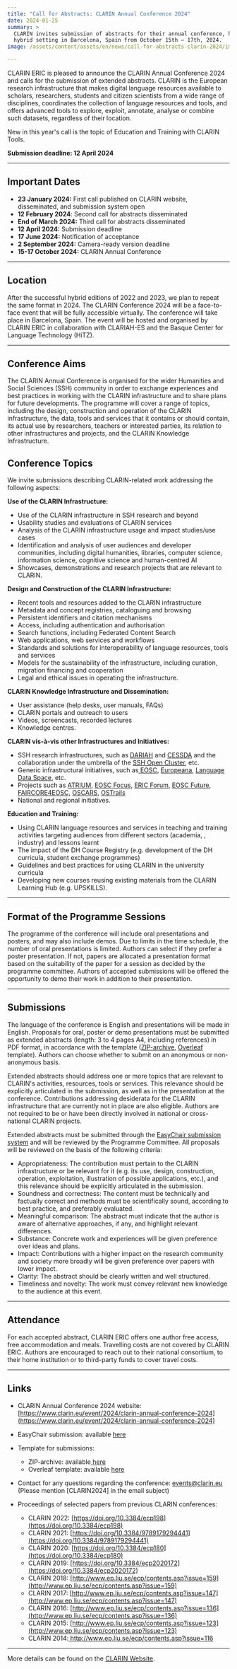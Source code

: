 ```yaml
---
title: "Call for Abstracts: CLARIN Annual Conference 2024"
date: 2024-01-25
summary: >
  CLARIN invites submission of abstracts for their annual conference, held in a
  hybrid setting in Barcelona, Spain from October 15th – 17th, 2024.
image: /assets/content/assets/en/news/call-for-abstracts-clarin-2024/image.png

---
```


CLARIN ERIC is pleased to announce the CLARIN Annual Conference 2024 and calls for the submission of extended abstracts. CLARIN is the European research infrastructure that makes digital language resources available to scholars, researchers, students and citizen scientists from a wide range of disciplines, coordinates the collection of language resources and tools, and offers advanced tools to explore, exploit, annotate, analyse or combine such datasets, regardless of their location.

New in this year's call is the topic of Education and Training with CLARIN Tools.

**Submission deadline: 12 April 2024**

***

## Important Dates

* **23 January 2024:** First call published on CLARIN website, disseminated, and submission system open
* **12 February 2024**: Second call for abstracts disseminated
* **End of March 2024:** Third call for abstracts disseminated
* **12 April 2024:** Submission deadline
* **17 June 2024:** Notification of acceptance
* **2 September 2024:** Camera-ready version deadline
* **15-17 October 2024:** CLARIN Annual Conference

***

## Location

After the successful hybrid editions of 2022 and 2023, we plan to repeat the same format in 2024. The CLARIN Conference 2024 will be a face-to-face event that will be fully accessible virtually. The conference will take place in Barcelona, Spain. The event will be hosted and organised by CLARIN ERIC in collaboration with CLARIAH-ES and the Basque Center for Language Technology (HiTZ).

***

## Conference Aims

The CLARIN Annual Conference is organised for the wider Humanities and Social Sciences (SSH) community in order to exchange experiences and best practices in working with the CLARIN infrastructure and to share plans for future developments. The programme will cover a range of topics, including the design, construction and operation of the CLARIN infrastructure, the data, tools and services that it contains or should contain, its actual use by researchers, teachers or interested parties, its relation to other infrastructures and projects, and the CLARIN Knowledge Infrastructure.

## Conference Topics

We invite submissions describing CLARIN-related work addressing the following aspects:

**Use of the CLARIN Infrastructure:**

* Use of the CLARIN infrastructure in SSH research and beyond
* Usability studies and evaluations of CLARIN services
* Analysis of the CLARIN infrastructure usage and impact studies/use cases
* Identification and analysis of user audiences and developer communities, including digital humanities, libraries, computer science, information science, cognitive science and human-centred AI
* Showcases, demonstrations and research projects that are relevant to CLARIN.

**Design and Construction of the CLARIN Infrastructure:**

* Recent tools and resources added to the CLARIN infrastructure
* Metadata and concept registries, cataloguing and browsing
* Persistent identifiers and citation mechanisms
* Access, including authentication and authorisation
* Search functions, including Federated Content Search
* Web applications, web services and workflows
* Standards and solutions for interoperability of language resources, tools and services
* Models for the sustainability of the infrastructure, including curation, migration financing and cooperation
* Legal and ethical issues in operating the infrastructure.

**CLARIN Knowledge Infrastructure and Dissemination:**

* User assistance (help desks, user manuals, FAQs)
* CLARIN portals and outreach to users
* Videos, screencasts, recorded lectures
* Knowledge centres.

**CLARIN vis-à-vis other Infrastructures and Initiatives:**

* SSH research infrastructures, such as [DARIAH](https://www.dariah.eu/) and [CESSDA](https://www.cessda.eu/) and the collaboration under the umbrella of the [SSH Open Cluster](https://www.sshopencloud.eu/news/sshoc-ssh-open-cluster), etc.
* Generic infrastructural initiatives, such as[ ](https://www.clarin.eu/glossary#EUDAT)[EOSC](https://eosc.eu/about-eosc), [Europeana](https://www.europeana.eu/), [Language Data Space](https://language-data-space.ec.europa.eu/), etc.
* Projects such as [ATRIUM](https://www.clarin.eu/content/fact-sheet-clarin-atrium), [EOSC Focus](https://www.clarin.eu/content/factsheet-clarin-eosc-focus), [ERIC Forum](https://www.clarin.eu/content/fact-sheet-clarin-eric-forum-2), [EOSC Future](https://eoscfuture.eu/), [FAIRCORE4EOSC](https://faircore4eosc.eu/), [OSCARS](https://www.clarin.eu/content/fact-sheet-clarin-oscars), [OSTrails](https://www.clarin.eu/content/fact-sheet-clarin-ostrails)
* National and regional initiatives.

**Education and Training:**

* Using CLARIN language resources and services in teaching and training activities targeting audiences from different sectors (academia, , industry) and lessons learnt
* The impact of the DH Course Registry (e.g. development of the DH curricula, student exchange programmes)
* Guidelines and best practices for using CLARIN in the university curricula
* Developing new courses reusing existing materials from the CLARIN Learning Hub (e.g. UPSKILLS).

***

## Format of the Programme Sessions

The programme of the conference will include oral presentations and posters, and may also include demos. Due to limits in the time schedule, the number of oral presentations is limited. Authors can select if they prefer a poster presentation. If not, papers are allocated a presentation format based on the suitability of the paper for a session as decided by the programme committee. Authors of accepted submissions will be offered the opportunity to demo their work in addition to their presentation.

***

## Submissions

The language of the conference is English and presentations will be made in English. Proposals for oral, poster or demo presentations must be submitted as extended abstracts (length: 3 to 4 pages A4, including references) in PDF format, in accordance with the template ([ZIP-archive](https://www.dropbox.com/scl/fi/biicfb3pulc4xtgcvm34j/CLARIN2024_Templates.zip?rlkey=g8piimnzfqgb2s3qjz30so17c\&dl=0), [Overleaf](https://www.overleaf.com/read/xsvjrhvjyfmj#f3362f) template). Authors can choose whether to submit on an anonymous or non-anonymous basis.

Extended abstracts should address one or more topics that are relevant to CLARIN's activities, resources, tools or services. This relevance should be explicitly articulated in the submission, as well as in the presentation at the conference. Contributions addressing desiderata for the CLARIN infrastructure that are currently not in place are also eligible. Authors are not required to be or have been directly involved in national or cross-national CLARIN projects.

Extended abstracts must be submitted through the [EasyChair submission system](https://easychair.org/conferences/?conf=clarin2024) and will be reviewed by the Programme Committee. All proposals will be reviewed on the basis of the following criteria:

* Appropriateness: The contribution must pertain to the CLARIN infrastructure or be relevant for it (e.g. its use, design, construction, operation, exploitation, illustration of possible applications, etc.), and this relevance should be explicitly articulated in the submission.
* Soundness and correctness: The content must be technically and factually correct and methods must be scientifically sound, according to best practice, and preferably evaluated.
* Meaningful comparison: The abstract must indicate that the author is aware of alternative approaches, if any, and highlight relevant differences.
* Substance: Concrete work and experiences will be given preference over ideas and plans.
* Impact: Contributions with a higher impact on the research community and society more broadly will be given preference over papers with lower impact.
* Clarity: The abstract should be clearly written and well structured.
* Timeliness and novelty: The work must convey relevant new knowledge to the audience at this event.

***

## Attendance

For each accepted abstract, CLARIN ERIC offers one author free access, free accommodation and meals. Travelling costs are not covered by CLARIN ERIC. Authors are encouraged to reach out to their national consortium, to their home institution or to third-party funds to cover travel costs.

***

## Links

* CLARIN Annual Conference 2024 website: [https://www.clarin.eu/event/2024/clarin-annual-conference-2024](https://www.clarin.eu/event/2024/clarin-annual-conference-2024)

* EasyChair submission: available [here](https://easychair.org/conferences/?conf=clarin2024)

* Template for submissions:

  * ZIP-archive: available[ here](https://www.dropbox.com/scl/fi/biicfb3pulc4xtgcvm34j/CLARIN2024_Templates.zip?rlkey=g8piimnzfqgb2s3qjz30so17c\&dl=0)
  * Overleaf template: available [here](https://www.overleaf.com/read/xsvjrhvjyfmj#f3362f)

* Contact for any questions regarding the conference: [events@clarin.eu](mailto:events@clarin.eu) (Please mention \[CLARIN2024] in the email subject)

* Proceedings of selected papers from previous CLARIN conferences:

  * CLARIN 2022: [https://doi.org/10.3384/ecp198](https://doi.org/10.3384/ecp198)
  * CLARIN 2021: [https://doi.org/10.3384/9789179294441](https://doi.org/10.3384/9789179294441)
  * CLARIN 2020: [https://doi.org/10.3384/ecp180](https://doi.org/10.3384/ecp180)
  * CLARIN 2019: [https://doi.org/10.3384/ecp2020172](https://doi.org/10.3384/ecp2020172)
  * CLARIN 2018: [http://www.ep.liu.se/ecp/contents.asp?issue=159](http://www.ep.liu.se/ecp/contents.asp?issue=159)
  * CLARIN 2017: [http://www.ep.liu.se/ecp/contents.asp?issue=147](http://www.ep.liu.se/ecp/contents.asp?issue=147)
  * CLARIN 2016: [http://www.ep.liu.se/ecp/contents.asp?issue=136](http://www.ep.liu.se/ecp/contents.asp?issue=136)
  * CLARIN 2015: [http://www.ep.liu.se/ecp/contents.asp?issue=123](http://www.ep.liu.se/ecp/contents.asp?issue=123)
  * CLARIN 2014:[ http://www.ep.liu.se/ecp/contents.asp?issue=116 ](http://www.ep.liu.se/ecp/contents.asp?issue=116)

***

More details can be found on the [CLARIN Website](https://www.clarin.eu/content/call-abstracts-clarin-annual-conference-2024).
